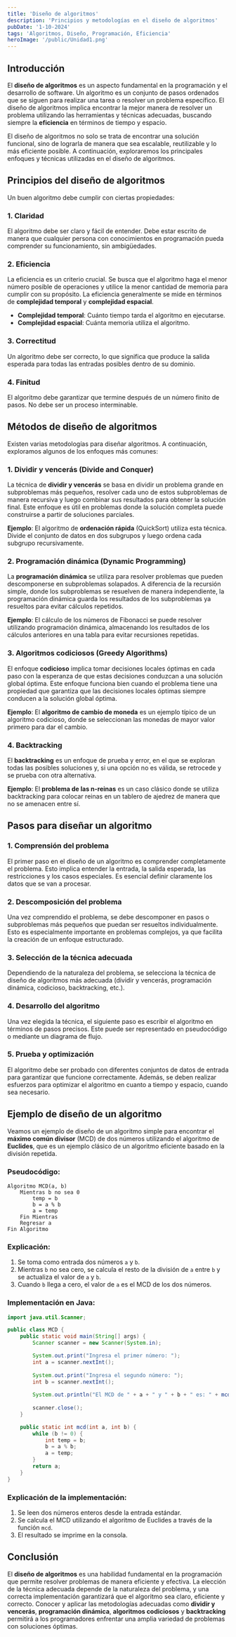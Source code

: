---
title: 'Diseño de algoritmos'
description: 'Principios y metodologías en el diseño de algoritmos'
pubDate: '1-10-2024'
tags: 'Algoritmos, Diseño, Programación, Eficiencia'
heroImage: '/public/Unidad1.png'
---

## Introducción

El **diseño de algoritmos** es un aspecto fundamental en la programación y el desarrollo de software. Un algoritmo es un conjunto de pasos ordenados que se siguen para realizar una tarea o resolver un problema específico. El diseño de algoritmos implica encontrar la mejor manera de resolver un problema utilizando las herramientas y técnicas adecuadas, buscando siempre la **eficiencia** en términos de tiempo y espacio.

El diseño de algoritmos no solo se trata de encontrar una solución funcional, sino de lograrla de manera que sea escalable, reutilizable y lo más eficiente posible. A continuación, exploraremos los principales enfoques y técnicas utilizadas en el diseño de algoritmos.

## Principios del diseño de algoritmos

Un buen algoritmo debe cumplir con ciertas propiedades:

### **1. Claridad**

El algoritmo debe ser claro y fácil de entender. Debe estar escrito de manera que cualquier persona con conocimientos en programación pueda comprender su funcionamiento, sin ambigüedades.

### **2. Eficiencia**

La eficiencia es un criterio crucial. Se busca que el algoritmo haga el menor número posible de operaciones y utilice la menor cantidad de memoria para cumplir con su propósito. La eficiencia generalmente se mide en términos de **complejidad temporal** y **complejidad espacial**.

- **Complejidad temporal**: Cuánto tiempo tarda el algoritmo en ejecutarse.
- **Complejidad espacial**: Cuánta memoria utiliza el algoritmo.

### **3. Correctitud**

Un algoritmo debe ser correcto, lo que significa que produce la salida esperada para todas las entradas posibles dentro de su dominio.

### **4. Finitud**

El algoritmo debe garantizar que termine después de un número finito de pasos. No debe ser un proceso interminable.

## Métodos de diseño de algoritmos

Existen varias metodologías para diseñar algoritmos. A continuación, exploramos algunos de los enfoques más comunes:

### **1. Dividir y vencerás (Divide and Conquer)**

La técnica de **dividir y vencerás** se basa en dividir un problema grande en subproblemas más pequeños, resolver cada uno de estos subproblemas de manera recursiva y luego combinar sus resultados para obtener la solución final. Este enfoque es útil en problemas donde la solución completa puede construirse a partir de soluciones parciales.

**Ejemplo**: El algoritmo de **ordenación rápida** (QuickSort) utiliza esta técnica. Divide el conjunto de datos en dos subgrupos y luego ordena cada subgrupo recursivamente.

### **2. Programación dinámica (Dynamic Programming)**

La **programación dinámica** se utiliza para resolver problemas que pueden descomponerse en subproblemas solapados. A diferencia de la recursión simple, donde los subproblemas se resuelven de manera independiente, la programación dinámica guarda los resultados de los subproblemas ya resueltos para evitar cálculos repetidos.

**Ejemplo**: El cálculo de los números de Fibonacci se puede resolver utilizando programación dinámica, almacenando los resultados de los cálculos anteriores en una tabla para evitar recursiones repetidas.

### **3. Algoritmos codiciosos (Greedy Algorithms)**

El enfoque **codicioso** implica tomar decisiones locales óptimas en cada paso con la esperanza de que estas decisiones conduzcan a una solución global óptima. Este enfoque funciona bien cuando el problema tiene una propiedad que garantiza que las decisiones locales óptimas siempre conducen a la solución global óptima.

**Ejemplo**: El **algoritmo de cambio de moneda** es un ejemplo típico de un algoritmo codicioso, donde se seleccionan las monedas de mayor valor primero para dar el cambio.

### **4. Backtracking**

El **backtracking** es un enfoque de prueba y error, en el que se exploran todas las posibles soluciones y, si una opción no es válida, se retrocede y se prueba con otra alternativa.

**Ejemplo**: El **problema de las n-reinas** es un caso clásico donde se utiliza backtracking para colocar reinas en un tablero de ajedrez de manera que no se amenacen entre sí.

## Pasos para diseñar un algoritmo

### **1. Comprensión del problema**

El primer paso en el diseño de un algoritmo es comprender completamente el problema. Esto implica entender la entrada, la salida esperada, las restricciones y los casos especiales. Es esencial definir claramente los datos que se van a procesar.

### **2. Descomposición del problema**

Una vez comprendido el problema, se debe descomponer en pasos o subproblemas más pequeños que puedan ser resueltos individualmente. Esto es especialmente importante en problemas complejos, ya que facilita la creación de un enfoque estructurado.

### **3. Selección de la técnica adecuada**

Dependiendo de la naturaleza del problema, se selecciona la técnica de diseño de algoritmos más adecuada (dividir y vencerás, programación dinámica, codicioso, backtracking, etc.).

### **4. Desarrollo del algoritmo**

Una vez elegida la técnica, el siguiente paso es escribir el algoritmo en términos de pasos precisos. Este puede ser representado en pseudocódigo o mediante un diagrama de flujo.

### **5. Prueba y optimización**

El algoritmo debe ser probado con diferentes conjuntos de datos de entrada para garantizar que funcione correctamente. Además, se deben realizar esfuerzos para optimizar el algoritmo en cuanto a tiempo y espacio, cuando sea necesario.

## Ejemplo de diseño de un algoritmo

Veamos un ejemplo de diseño de un algoritmo simple para encontrar el **máximo común divisor** (MCD) de dos números utilizando el algoritmo de **Euclides**, que es un ejemplo clásico de un algoritmo eficiente basado en la división repetida.

### Pseudocódigo:

```
Algoritmo MCD(a, b)
    Mientras b no sea 0
        temp = b
        b = a % b
        a = temp
    Fin Mientras
    Regresar a
Fin Algoritmo
```

### Explicación:

1. Se toma como entrada dos números `a` y `b`.
2. Mientras `b` no sea cero, se calcula el resto de la división de `a` entre `b` y se actualiza el valor de `a` y `b`.
3. Cuando `b` llega a cero, el valor de `a` es el MCD de los dos números.

### Implementación en Java:

```java
import java.util.Scanner;

public class MCD {
    public static void main(String[] args) {
        Scanner scanner = new Scanner(System.in);

        System.out.print("Ingresa el primer número: ");
        int a = scanner.nextInt();
        
        System.out.print("Ingresa el segundo número: ");
        int b = scanner.nextInt();
        
        System.out.println("El MCD de " + a + " y " + b + " es: " + mcd(a, b));
        
        scanner.close();
    }

    public static int mcd(int a, int b) {
        while (b != 0) {
            int temp = b;
            b = a % b;
            a = temp;
        }
        return a;
    }
}
```

### Explicación de la implementación:

1. Se leen dos números enteros desde la entrada estándar.
2. Se calcula el MCD utilizando el algoritmo de Euclides a través de la función `mcd`.
3. El resultado se imprime en la consola.

## Conclusión

El **diseño de algoritmos** es una habilidad fundamental en la programación que permite resolver problemas de manera eficiente y efectiva. La elección de la técnica adecuada depende de la naturaleza del problema, y una correcta implementación garantizará que el algoritmo sea claro, eficiente y correcto. Conocer y aplicar las metodologías adecuadas como **dividir y vencerás**, **programación dinámica**, **algoritmos codiciosos** y **backtracking** permitirá a los programadores enfrentar una amplia variedad de problemas con soluciones óptimas.